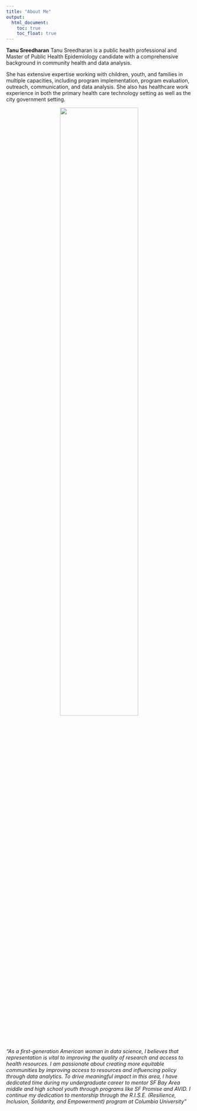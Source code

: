 ```yaml
---
title: "About Me"
output: 
  html_document:
    toc: true
    toc_float: true
---
```


**Tanu Sreedharan** Tanu Sreedharan is a public health professional and Master of Public Health Epidemiology candidate with a comprehensive background in community health and data analysis. 

She has extensive expertise working with children, youth, and families in multiple capacities, including program implementation, program evaluation, outreach, communication, and data analysis. She also has healthcare work experience in both the primary health care technology setting as well as the city government setting.

<center><img src="t-sreed.png" style="width:65%"></center>

<i>"As a first-generation American woman in data science, I believes that representation is vital to improving the quality of research and access to health resources. I am passionate about creating more equitable communities by improving access to resources and influencing policy through data analytics. To drive meaningful impact in this area, I have dedicated time during my undergraduate career to mentor SF Bay Area middle and high school youth through programs like SF Promise and AVID. I continue my dedication to mentorship through the R.I.S.E. (Resilience, Inclusion, Solidarity, and Empowerment) program at Columbia University"</i>

